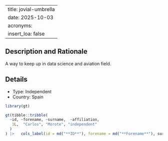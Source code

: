 
---
title: jovial-umbrella
date: 2025-10-03
acronyms:
  insert_loa: false
---

## Description and Rationale

A way to keep up in data science and aviation field.

## Details

* Type: Independent
* Country: Spain

```r
library(gt)

gt(tibble::tribble(
  ~id, ~forename, ~surname,  ~affiliation,
   1L,  "Carlos", "Morote", "independent"
  )
) |>   cols_label(id = md("**ID**"), forename = md("**Forename**"), surname ~ md("**Surname**"), affiliation ~ md("**Affiliation**"))
```
